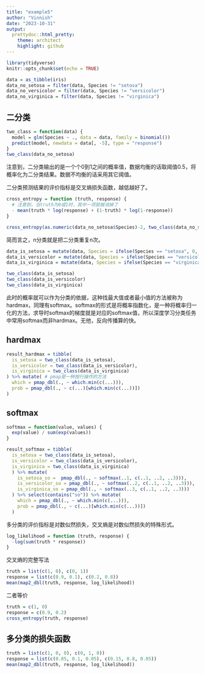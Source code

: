 ```yaml
---
title: "example5"
author: "Vinnish"
date: "2023-10-31"
output: 
  prettydoc::html_pretty:
    theme: architect
    highlight: github
---
```


```r
library(tidyverse)
knitr::opts_chunk$set(echo = TRUE)
```

```r
data = as_tibble(iris)
data_no_setosa = filter(data, Species != "setosa")
data_no_versicolor = filter(data, Species != "versicolor")
data_no_virginica = filter(data, Species != "virginica")
```

## 二分类

```r
two_class = function(data) {
  model = glm(Species ~ ., data = data, family = binomial())
  predict(model, newdata = data[, -5], type = "response")
}
two_class(data_no_setosa)
```

注意到，二分类输出的是一个个0到1之间的概率值，数据均衡的话取阈值0.5，将概率化为二分类结果。数据不均衡的话采用其它阈值。

二分类预测结果的评价指标是交叉熵损失函数，越低越好了。

```r
cross_entropy = function (truth, response) {
  # 注意到，当truth为0或1时，其中一项就被消掉了
  - mean(truth * log(response) + (1-truth) * log(1-response)) 
}

cross_entropy(as.numeric(data_no_setosa$Species)-2, two_class(data_no_setosa))
```

简而言之，n分类就是把二分类重复n次。

```r
data_is_setosa = mutate(data, Species = ifelse(Species == "setosa", 0, 1))
data_is_versicolor = mutate(data, Species = ifelse(Species == "versicolor", 0, 1))
data_is_virginica = mutate(data, Species = ifelse(Species == "virginica", 0, 1))

two_class(data_is_setosa)
two_class(data_is_versicolor)
two_class(data_is_virginica)
```

此时的概率就可以作为分类的依据，这种找最大值或者最小值的方法被称为hardmax，同理有softmax。softmax的形式是将概率指数化，是一种将概率归一化的方法，求导时softmax的梯度就是对应的softmax值，所以深度学习分类任务中常用softmax而非hardmax。无他，反向传播算的快。

## hardmax

```r
result_hardmax = tibble(
  is_setosa = two_class(data_is_setosa), 
  is_versicolor = two_class(data_is_versicolor), 
  is_virginica = two_class(data_is_virginica)
) %>% mutate( # pmap是一种按行操作的方法
  which = pmap_dbl(., ~ which.min(c(...))), 
  prob = pmap_dbl(., ~ c(...)[which.min(c(...))])
)
```

## softmax

```r
softmax = function(value, values) {
  exp(value) / sum(exp(values))
}

result_softmax = tibble(
  is_setosa = two_class(data_is_setosa), 
  is_versicolor = two_class(data_is_versicolor), 
  is_virginica = two_class(data_is_virginica)
  ) %>% mutate(
    is_setosa_so =  pmap_dbl(., ~ softmax(..1, c(..1, ..2, ..3))), 
    is_versicolor_so = pmap_dbl(., ~ softmax(..2, c(..1, ..2, ..3))), 
    is_virginica_so = pmap_dbl(., ~ softmax(..3, c(..1, ..2, ..3)))
  ) %>% select(contains("so")) %>% mutate(
    which = pmap_dbl(., ~ which.min(c(...))), 
    prob = pmap_dbl(., ~ c(...)[which.min(c(...))])
  )
```

多分类的评价指标是对数似然损失，交叉熵是对数似然损失的特殊形式。

```r
log_likelihood = function (truth, response) {
  -log(sum(truth * response))
}
```

交叉熵的完整写法

```r
truth = list(c(1, 0), c(0, 1))
response = list(c(0.9, 0.1), c(0.2, 0.8))
mean(map2_dbl(truth, response, log_likelihood))
```

二者等价

```r
truth = c(1, 0)
response = c(0.9, 0.2)
cross_entropy(truth, response)
```

## 多分类的损失函数

```r
truth = list(c(1, 0, 0), c(0, 1, 0))
response = list(c(0.85, 0.1, 0.05), c(0.15, 0.8, 0.05))
mean(map2_dbl(truth, response, log_likelihood))
```

